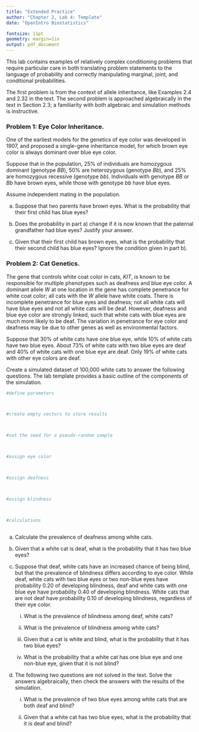 ```yaml
---
title: "Extended Practice"
author: "Chapter 2, Lab 4: Template"
date: "OpenIntro Biostatistics"

fontsize: 11pt
geometry: margin=1in
output: pdf_document
---
```


This lab contains examples of relatively complex conditioning problems that require particular care in both translating problem statements to the language of probability and correctly manipulating marginal, joint, and conditional probabilities. 

The first problem is from the context of allele inheritance, like Examples 2.4 and 2.32 in the text. The second problem is approached algebraically in the text in Section 2.3; a familiarity with both algebraic and simulation methods is instructive. 

### Problem 1: Eye Color Inheritance. 

One of the earliest models for the genetics of eye color was developed in 1907, and proposed a single-gene inheritance model, for which brown eye color is always dominant over blue eye color.\footnote{This model has since been shown to be incorrect---eye color inheritance is actually controlled by multiple genes.} 

Suppose that in the population, 25\% of individuals are homozygous dominant (genotype $BB$), 50\% are heterozygous (genotype $Bb$), and 25\% are homozygous recessive (genotype $bb$). Individuals with genotype $BB$ or $Bb$ have brown eyes, while those with genotype $bb$ have blue eyes.

Assume independent mating in the population.

a) Suppose that two parents have brown eyes. What is the probability that their first child has blue eyes?





b) Does the probability in part a) change if it is now known that the paternal grandfather had blue eyes? Justify your answer.





c) Given that their first child has brown eyes, what is the probability that their second child has blue eyes? Ignore the condition given in part b).





\newpage

### Problem 2: Cat Genetics.

The gene that controls white coat color in cats, $KIT$, is known to be responsible for multiple phenotypes such as deafness and blue eye color. A dominant allele $W$ at one location in the gene has complete penetrance for white coat color; all cats with the $W$ allele have white coats. There is incomplete penetrance for blue eyes and deafness; not all white cats will have blue eyes and not all white cats will be deaf. However, deafness and blue eye color are strongly linked, such that white cats with blue eyes are much more likely to be deaf. The variation in penetrance for eye color and deafness may be due to other genes as well as environmental factors.

Suppose that 30\% of white cats have one blue eye, while 10\% of white cats have two blue eyes. About 73\% of white cats with two blue eyes are deaf and 40\% of white cats with one blue eye are deaf. Only 19\% of white cats with other eye colors are deaf. 

Create a simulated dataset of 100,000 white cats to answer the following questions. The lab template provides a basic outline of the components of the simulation.





```r
#define parameters



#create empty vectors to store results



#set the seed for a pseudo-random sample



#assign eye color



#assign deafness



#assign blindness



#calculations



```


a) Calculate the prevalence of deafness among white cats.

b) Given that a white cat is deaf, what is the probability that it has two blue eyes?

c) Suppose that deaf, white cats have an increased chance of being blind, but that the prevalence of blindness differs according to eye color. While deaf, white cats with two blue eyes or two non-blue eyes have probability 0.20 of developing blindness, deaf and white cats with one blue eye have probability 0.40 of developing blindness. White cats that are not deaf have probability 0.10 of developing blindness, regardless of their eye color.

    i. What is the prevalence of blindness among deaf, white cats?
  
    ii. What is the prevalence of blindness among white cats?

    iii. Given that a cat is white and blind, what is the probability that it has two blue eyes? 
    
    iv. What is the probability that a white cat has one blue eye and one non-blue eye, given that it is not blind?
    
d) The following two questions are not solved in the text. Solve the answers algebraically, then check the answers with the results of the simulation.

    i. What is the prevalence of two blue eyes among white cats that are both deaf and blind?
    
    ii. Given that a white cat has two blue eyes, what is the probability that it is deaf and blind?
    
